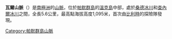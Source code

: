 '''瓦爾山脈'''（{{lang-en|Wall Range}}）是[[南極洲|南極洲]]的[[山脈|山脈]]，位於[[帕默群島|帕默群島]]的[[溫克島|溫克島]]中部，處於[[桑德冰川|桑德冰川]]和[[查內爾冰川|查內爾冰川]]之間，全長5.6公里，最高點海拔高度1,095米，首次由[[比利時|比利時]]的探險隊發現。

{{coord|64|49|S|63|22|W|display=title}}

{{DEFAULTSORT:Wall Range}}
[[Category:帕默群島山脈|Category:帕默群島山脈]]


{{PalmerArchipelago-geo-stub}}